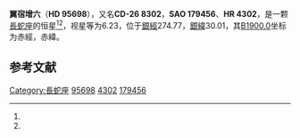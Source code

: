 {{Starbox begin
| name = HD 95698
}}
{{Starbox observe
| epoch = [[J2000.0|J2000.0]]
| constell = [[長蛇座|長蛇座]]<ref name=SIMBAD>{{cite web
 | url=http://simbad.u-strasbg.fr/simbad/sim-id?Ident=HR+4302
 | title =Pulsating variable Star
 | publisher=Centre de Données astronomiques de Strasbourg
 | work=SIMBAD
 | accessdate=2012-07-13}}</ref><ref name=DATA>{{cite web
 | url=http://vizier.u-strasbg.fr/viz-bin/VizieR-5?-out.add=.&-source=5050&-corr=PK=HR&-out.max=9999&HR=4302
 | title =VizieR Detailed Page
 | accessdate=2012-07-13}}</ref>
| 星官 = 
| ra = {{RA|11|2|24.4}}<ref name=SIMBAD /><ref name=DATA />
| dec = {{DEC|-26|49|53}}<ref name=SIMBAD /><ref name=DATA />
| appmag_v = 6.23<ref name=SIMBAD /><ref name=DATA />
}}
{{Starbox character
| class = F1V<ref name=SIMBAD /><ref name=DATA />
| b-v = 0.31<ref name=SIMBAD /><ref name=DATA />
| u-b = 0.09<ref name=SIMBAD /><ref name=DATA />
| r-i = <ref name=SIMBAD /><ref name=DATA />
| variable = 
}}
{{Starbox astrometry
| radial_v = 0.09
| prop_mo_ra = 1
| parallax = 
| p_error = 
}}
{{Starbox catalog
| names =CD-26 8302，[[SAO星表|SAO]] 179456，[[HD星表|HD]] 95698，[[HR星表|HR]] 4302}}
{{Starbox reference |Simbad=HR+4302}}
{{Starbox end}}

'''翼宿增六'''（'''HD 95698'''），又名'''CD-26 8302'''，'''SAO 179456'''、'''HR 4302'''，是一颗[[長蛇座|長蛇座]]的恒星<ref name=SIMBAD /><ref name=DATA />，视星等为6.23，位于[[銀道座標系|銀經]]274.77，[[銀道座標系|銀緯]]30.01，其[[B1900.0|B1900.0]]坐标为赤經{{RA|10|57|33.9}}，赤緯{{DEC|-26|30.01|25}}。

== 参考文献 ==
{{reflist}}

{{star-stub}}
{{星官|翼宿|22|7}}

[[Category:長蛇座|Category:長蛇座]]
[[Category:HD和HDE天體|95698]]
[[Category:HR天體|4302]]
[[Category:SAO天體|179456]]